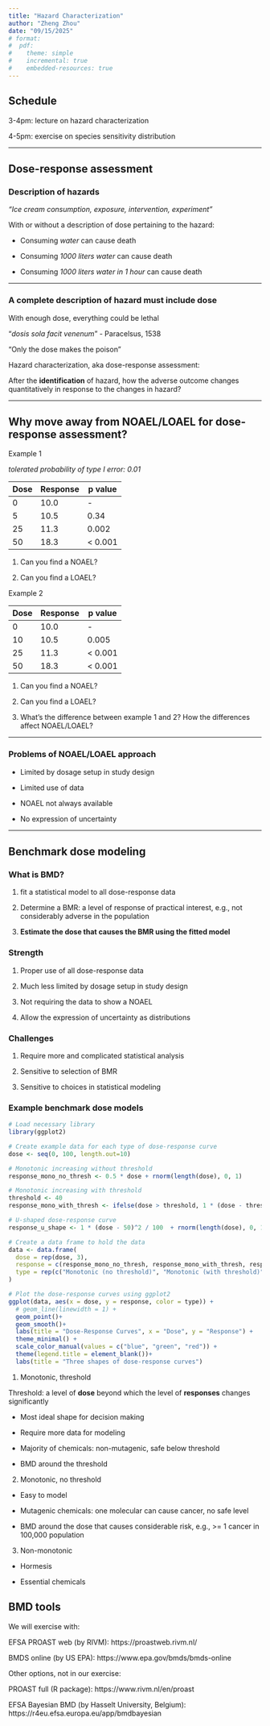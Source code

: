 ```yaml
---
title: "Hazard Characterization"
author: "Zheng Zhou"
date: "09/15/2025"
# format:
#  pdf:
#    theme: simple
#    incremental: true
#    embedded-resources: true
---
```


## Schedule

3-4pm: lecture on hazard characterization

4-5pm: exercise on species sensitivity distribution

---

## Dose-response assessment

### Description of hazards

_"Ice cream consumption, exposure, intervention, experiment"_

With or without a description of dose pertaining to the hazard:

- Consuming _water_ can cause death

- Consuming _1000 liters water_ can cause death

- Consuming _1000 liters water in 1 hour_ can cause death

---

### A complete description of hazard must include dose

With enough dose, everything could be lethal

"*dosis sola facit venenum*" - Paracelsus, 1538

"Only the dose makes the poison"

Hazard characterization, aka dose-response assessment:

After the **identification** of hazard, how the adverse outcome changes quantitatively in response to the changes in hazard?

---

## Why move away from NOAEL/LOAEL for dose-response assessment?

Example 1

_tolerated probability of type I error: 0.01_

| Dose | Response | p value  |
|------|----------|----------|
| 0    | 10.0        | \-       |
| 5    | 10.5      | 0.34     |
| 25   | 11.3      | 0.002     |
| 50   | 18.3       | \< 0.001 |

1. Can you find a NOAEL?

2. Can you find a LOAEL?

Example 2

| Dose | Response | p value |
|----|----|-----|
|0 | 10.0 | \- |
| 10 | 10.5 | 0.005 |
| 25 | 11.3 | \< 0.001 |
| 50 | 18.3 | \< 0.001 |

1. Can you find a NOAEL?

2. Can you find a LOAEL?

3. What's the difference between example 1 and 2? How the differences affect NOAEL/LOAEL?

---

### Problems of NOAEL/LOAEL approach

- Limited by dosage setup in study design

- Limited use of data

- NOAEL not always available

- No expression of uncertainty

---

## Benchmark dose modeling

### What is BMD? 

1. fit a statistical model to all dose-response data

2. Determine a BMR: a level of response of practical interest, e.g., not considerably adverse in the population

3. **Estimate the dose that causes the BMR using the fitted model**

### Strength 

1. Proper use of all dose-response data

2. Much less limited by dosage setup in study design

3. Not requiring the data to show a NOAEL

4. Allow the expression of uncertainty as distributions

### Challenges

1. Require more and complicated statistical analysis

2. Sensitive to selection of BMR

3. Sensitive to choices in statistical modeling

### Example benchmark dose models

```r
# Load necessary library
library(ggplot2)

# Create example data for each type of dose-response curve
dose <- seq(0, 100, length.out=10)

# Monotonic increasing without threshold
response_mono_no_thresh <- 0.5 * dose + rnorm(length(dose), 0, 1)

# Monotonic increasing with threshold
threshold <- 40
response_mono_with_thresh <- ifelse(dose > threshold, 1 * (dose - threshold), 0) + rnorm(length(dose), 0, 1)

# U-shaped dose-response curve
response_u_shape <- 1 * (dose - 50)^2 / 100  + rnorm(length(dose), 0, 1)

# Create a data frame to hold the data
data <- data.frame(
  dose = rep(dose, 3),
  response = c(response_mono_no_thresh, response_mono_with_thresh, response_u_shape),
  type = rep(c("Monotonic (no threshold)", "Monotonic (with threshold)", "U-shaped"), each = length(dose))
)

# Plot the dose-response curves using ggplot2
ggplot(data, aes(x = dose, y = response, color = type)) +
  # geom_line(linewidth = 1) +
  geom_point()+
  geom_smooth()+
  labs(title = "Dose-Response Curves", x = "Dose", y = "Response") +
  theme_minimal() +
  scale_color_manual(values = c("blue", "green", "red")) +
  theme(legend.title = element_blank())+
  labs(title = "Three shapes of dose-response curves")
```

1. Monotonic, threshold

Threshold: a level of **dose** beyond which the level of **responses** changes significantly

  - Most ideal shape for decision making

  - Require more data for modeling

  - Majority of chemicals: non-mutagenic, safe below threshold
  
  - BMD around the threshold

2. Monotonic, no threshold

  - Easy to model

  - Mutagenic chemicals: one molecular can cause cancer, no safe level
  
  - BMD around the dose that causes considerable risk, e.g., >= 1 cancer in 100,000 population
  
3. Non-monotonic

  - Hormesis
  
  - Essential chemicals
  
## BMD tools

We will exercise with:

EFSA PROAST web (by RIVM): https://proastweb.rivm.nl/

BMDS online (by US EPA): https://www.epa.gov/bmds/bmds-online

Other options, not in our exercise:

PROAST full (R package): https://www.rivm.nl/en/proast

EFSA Bayesian BMD (by Hasselt University, Belgium): https://r4eu.efsa.europa.eu/app/bmdbayesian